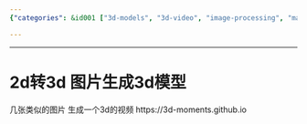 ```yaml
---
{"categories": &id001 ["3d-models", "3d-video", "image-processing", "machine-learning", "tool"], "category": "3D Modeling", "date": "2023-12-22 23:52:59", "description": "This text discusses a method to create 3D models from multiple similar images and generate a 3D video using the tool '3d-moments'. The process involves analyzing the images to extract depth information, which is then used to build a 3D model. This technology has various applications in industries like gaming, architecture, and film making.", "tags": *id001, "title": "Generating 3D Models from Images with the 3d-Moments Tool"}

---
```


------

# 2d转3d 图片生成3d模型

几张类似的图片 生成一个3d的视频
https://3d-moments.github.io

